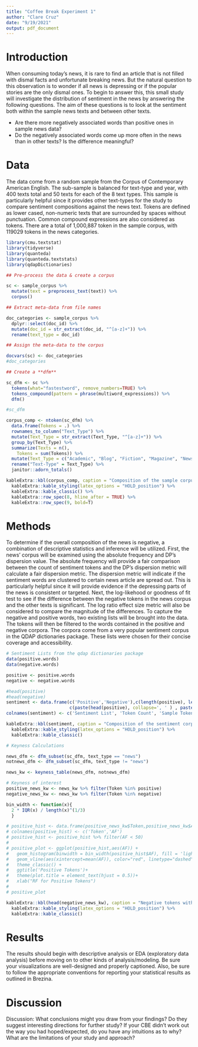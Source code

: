 ```yaml
---
title: "Coffee Break Experiment 1"
author: "Clare Cruz"
date: "9/19/2021"
output: pdf_document
---
```


# Introduction

When consuming today's news, it is rare to find an article that is not filled with dismal facts and unfortunate breaking news. But the natural question to this observation is to wonder if all news is depressing or if the popular stories are the only dismal ones. To begin to answer this, this small study will investigate the distribution of sentiment in the news by answering the following questions. The aim of these questions is to look at the sentiment both within the sample news texts and between other texts. 

- Are there more negatively associated words than positive ones in sample news data? 
- Do the negatively associated words come up more often in the news than in other texts? Is the difference meaningful?

# Data

The data come from a random sample from the Corpus of Contemporary American English. The sub-sample is balanced for text-type and year, with 400 texts total and 50 texts for each of the 8 text types. This sample is particularly helpful since it provides other text-types for the study to compare sentiment compositions against the news text. Tokens are defined as lower cased, non-numeric texts that are surrounded by spaces without punctuation. Common compound expressions are also considered as tokens. There are a total of 1,000,887 token in the sample corpus, with 119029 tokens in the news categories. 

```r
library(cmu.textstat)
library(tidyverse)
library(quanteda)
library(quanteda.textstats)
library(qdapDictionaries)
```

```r
## Pre-process the data & create a corpus

sc <- sample_corpus %>%
  mutate(text = preprocess_text(text)) %>%
  corpus()
```

```r
## Extract meta-data from file names

doc_categories <- sample_corpus %>%
  dplyr::select(doc_id) %>%
  mutate(doc_id = str_extract(doc_id, "^[a-z]+")) %>%
  rename(text_type = doc_id)
```

```r
## Assign the meta-data to the corpus

docvars(sc) <- doc_categories
#doc_categories
```

```r
## Create a **dfm**

sc_dfm <- sc %>%
  tokens(what="fastestword", remove_numbers=TRUE) %>%
  tokens_compound(pattern = phrase(multiword_expressions)) %>%
  dfm()

#sc_dfm
```

```r
corpus_comp <- ntoken(sc_dfm) %>% 
  data.frame(Tokens = .) %>%
  rownames_to_column("Text_Type") %>%
  mutate(Text_Type = str_extract(Text_Type, "^[a-z]+")) %>%
  group_by(Text_Type) %>%
  summarize(Texts = n(),
    Tokens = sum(Tokens)) %>%
  mutate(Text_Type = c("Academic", "Blog", "Fiction", "Magazine", "News", "Spoken", "Television/Movies", "Web")) %>%
  rename("Text-Type" = Text_Type) %>%
  janitor::adorn_totals()
```

```r
kableExtra::kbl(corpus_comp, caption = "Composition of the sample corpus.", booktabs = T, linesep = "") %>%
  kableExtra::kable_styling(latex_options = "HOLD_position") %>%
  kableExtra::kable_classic() %>%
  kableExtra::row_spec(8, hline_after = TRUE) %>%
  kableExtra::row_spec(9, bold=T)
```

# Methods

To determine if the overall composition of the news is negative, a combination of descriptive statistics and inference will be utilized. First, the news' corpus will be examined using the absolute frequency and DP's dispersion value. The absolute frequency will provide a fair comparison between the count of sentiment tokens and the DP's dispersion metric will calculate a fair dispersion metric. The dispersion metric will indicate if the sentiment words are clustered to certain news article are spread out. This is particularly helpful since it will provide evidence if the depressing parts of the news is consistent or targeted. 
Next, the log-likehood or goodness of fit test to see if the difference between the negative tokens in the news corpus and the other texts is significant. The log ratio effect size metric will also be considered to compare the magnitude of the differences. 
To capture the negative and positive words, two existing lists will be brought into the data. The tokens will then be filtered to the words contained in the positive and negative corpora. The corpora come from a very popular sentiment corpus in the QDAP dictionaries package. These lists were chosen for their concise coverage and accessibility.

```r
# Sentiment Lists from the qdap dictionaries package
data(positive.words)
data(negative.words)

positive <- positive.words
negative <- negative.words

#head(positive)
#head(negative)
sentiment <- data.frame(c('Positive','Negative'),c(length(positive), length(negative)), 
                        c(paste(head(positive), collapse=', ' ) , paste(head(negative), collapse=', ' )))
colnames(sentiment) <- c('Sentiment List', 'Token Count', 'Sample Tokens')

kableExtra::kbl(sentiment, caption = "Composition of the sentiment corpora.", booktabs = T, linesep = "") %>%
  kableExtra::kable_styling(latex_options = "HOLD_position") %>%
  kableExtra::kable_classic()
```

```r
# Keyness Calculations

news_dfm <- dfm_subset(sc_dfm, text_type == "news")
notnews_dfm <- dfm_subset(sc_dfm, text_type != "news") 

news_kw <- keyness_table(news_dfm, notnews_dfm)
```

```r
# Keyness of interest
positive_news_kw <- news_kw %>% filter(Token %in% positive)
negative_news_kw <- news_kw %>% filter(Token %in% negative)
```

```r
bin_width <- function(x){
  2 * IQR(x) / length(x)^(1/3)
  }
```

```r
# positive_hist <- data.frame(positive_news_kw$Token,positive_news_kw$AF_Tar)
# colnames(positive_hist) <- c('Token','AF')
# positive_hist <- positive_hist %>% filter(AF < 50)
# 
# positive_plot <- ggplot(positive_hist,aes(AF)) + 
#   geom_histogram(binwidth = bin_width(positive_hist$AF), fill = 'light green', color = 'black') +
#   geom_vline(aes(xintercept=mean(AF)), color="red", linetype="dashed") +
#   theme_classic() +
#   ggtitle('Positive Tokens')+
#   theme(plot.title = element_text(hjust = 0.5))+
#   xlab("RF for Positive Tokens")
# 
# positive_plot
```


```r
kableExtra::kbl(head(negative_news_kw), caption = "Negative tokens with the highest keyness values in the news text-type when compared to the other text-types.", booktabs = T, linesep = "", digits = 2) %>%
  kableExtra::kable_styling(latex_options = "HOLD_position") %>%
  kableExtra::kable_classic()
```

# Results

The results should begin with descriptive analysis or EDA (exploratory data analysis) before moving on to other kinds of analysis/modeling. Be sure your visualizations are well-designed and properly captioned. Also, be sure to follow the appropriate conventions for reporting your statistical results as outlined in Brezina.

# Discussion

Discussion: What conclusions might you draw from your findings? Do they suggest interesting directions for further study? If your CBE didn’t work out the way you had hoped/expected, do you have any intuitions as to why? What are the limitations of your study and approach?
